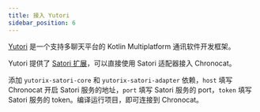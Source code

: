 ```yaml
---
title: 接入 Yutori
sidebar_position: 6
---
```


[Yutori](https://github.com/Nyayurin/yutori) 是一个支持多聊天平台的 Kotlin Multiplatform 通讯软件开发框架。

Yutori 提供了 [Satori 扩展](https://github.com/Nyayurin/yutorix-satori)，可以直接使用 Satori 适配器接入 Chronocat。

添加 `yutorix-satori-core` 和 `yutorix-satori-adapter` 依赖，`host` 填写 Chronocat 开启 Satori
服务的地址，`port` 填写 Satori 服务的 port，`token` 填写 Satori 服务的 token。编译运行项目，即可连接到 Chronocat。
